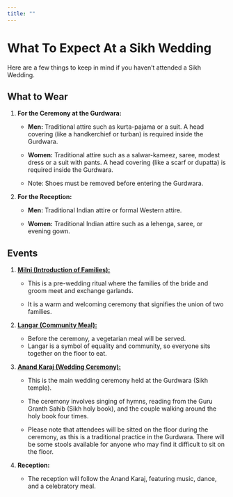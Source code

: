 ```yaml
---
title: ""
---
```


# What To Expect At a Sikh Wedding

Here are a few things to keep in mind if you haven’t attended a Sikh Wedding.

## What to Wear

1.  **For the Ceremony at the Gurdwara:**

    -   **Men:** Traditional attire such as kurta-pajama or a suit. A head covering (like a handkerchief or turban) is required inside the Gurdwara.

    -   **Women:** Traditional attire such as a salwar-kameez, saree, modest dress or a suit with pants. A head covering (like a scarf or dupatta) is required inside the Gurdwara.

    -   Note: Shoes must be removed before entering the Gurdwara.

2.  **For the Reception:**

    -   **Men:** Traditional Indian attire or formal Western attire.

    -   **Women:** Traditional Indian attire such as a lehenga, saree, or evening gown.


## Events

1.  [**Milni (Introduction of Families):**](https://en.wikipedia.org/wiki/Punjabi_wedding_traditions#:~:text=Milni%20literally%20means%20%22introductions%22.,and%20exchange%20garlands%20of%20flowers.){target="_blank"}

    -   This is a pre-wedding ritual where the families of the bride and groom meet and exchange garlands.

    -   It is a warm and welcoming ceremony that signifies the union of two families.

2.  [**Langar (Community Meal):**](https://en.wikipedia.org/wiki/Langar_(Sikhism)){target="_blank"}

    -   Before the ceremony, a vegetarian meal will be served.
    -   Langar is a symbol of equality and community, so everyone sits together on the floor to eat.

3.  [**Anand Karaj (Wedding Ceremony):**](https://en.wikipedia.org/wiki/Anand_Karaj){target="_blank"}

    -   This is the main wedding ceremony held at the Gurdwara (Sikh temple).

    -   The ceremony involves singing of hymns, reading from the Guru Granth Sahib (Sikh holy book), and the couple walking around the holy book four times.
    
    -   Please note that attendees will be sitted on the floor during the ceremony, as this is a traditional practice in the Gurdwara. There will be some stools available for anyone who may find it difficult to sit on the floor. 

4.  **Reception:**

    -   The reception will follow the Anand Karaj, featuring music, dance, and a celebratory meal.